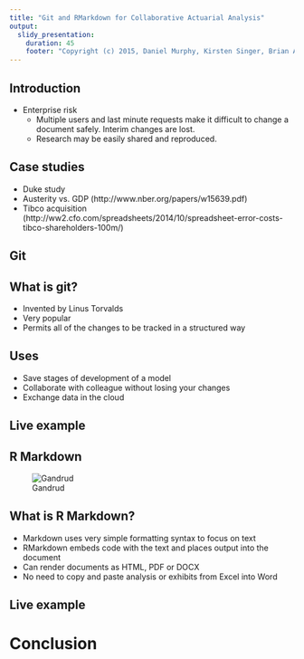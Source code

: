 ```yaml
---
title: "Git and RMarkdown for Collaborative Actuarial Analysis"
output: 
  slidy_presentation:
    duration: 45
    footer: "Copyright (c) 2015, Daniel Murphy, Kirsten Singer, Brian A. Fannin"
---
```


## Introduction

* Enterprise risk
  * Multiple users and last minute requests make it difficult to change a document safely. Interim changes are lost.
  * Research may be easily shared and reproduced.

## Case studies

* Duke study
* Austerity vs. GDP (http://www.nber.org/papers/w15639.pdf)
* Tibco acquisition (http://ww2.cfo.com/spreadsheets/2014/10/spreadsheet-error-costs-tibco-shareholders-100m/)

## Git

## What is git?

* Invented by Linus Torvalds
* Very popular
* Permits all of the changes to be tracked in a structured way

## Uses

* Save stages of development of a model
* Collaborate with colleague without losing your changes
* Exchange data in the cloud

## Live example

## R Markdown

![Gandrud](Gandrud.jpg)

## What is R Markdown?

* Markdown uses very simple formatting syntax to focus on text
* RMarkdown embeds code with the text and places output into the document
* Can render documents as HTML, PDF or DOCX
* No need to copy and paste analysis or exhibits from Excel into Word

## Live example

# Conclusion